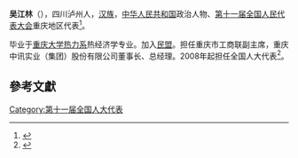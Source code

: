 '''吴江林'''（{{bd|1964年||}}），四川泸州人，[[汉族|汉族]]，[[中华人民共和国|中华人民共和国]]政治人物、[[第十一届全国人民代表大会|第十一届全国人民代表大会]]重庆地区代表<ref>{{cite web|author=新华网|title=第十一届全国人大代表|url=http://news.xinhuanet.com/ziliao/2008-03/03/content_7708230.htm?node=36628|publisher=新华网|accessdate=2014-01-07|archive-date=2014-01-10|archive-url=https://web.archive.org/web/20140110211415/http://news.xinhuanet.com/ziliao/2008-03/03/content_7708230.htm?node=36628|dead-url=no}}</ref>。

毕业于[[重庆大学热力系|重庆大学热力系]]热经济学专业。加入[[民盟|民盟]]。担任重庆市工商联副主席，重庆中讯实业（集团）股份有限公司董事长、总经理。2008年起担任全国人大代表<ref>{{cite news|title=全国人大代表信息-吴江林|url=http://210.82.31.1:8084/delegate/viewDelegate.action?dbid=112080|accessdate=2013-04-05|newspaper=全国人大网|archive-url=https://web.archive.org/web/20120305103058/http://www.npc.gov.cn/delegate/viewDelegate.action?dbid=112080|archive-date=2012-03-05|dead-url=yes}}</ref>。

==參考文獻==
{{reflist}}
[[Category:第十一届全国人大代表|Category:第十一届全国人大代表]]